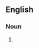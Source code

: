 ==English==

===Noun===
{{en-noun}}

# {{A person that uses a photo camera, computer or other photographic equipment to create art}}